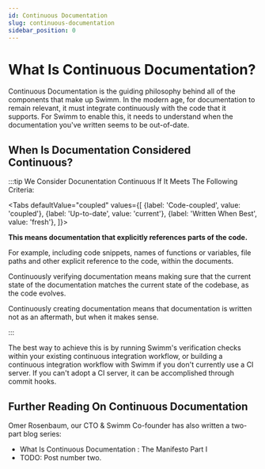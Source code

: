 ```yaml
---
id: Continuous Documentation
slug: continuous-documentation
sidebar_position: 0
---
```


# What Is Continuous Documentation?

<Link href="https://www.infoq.com/articles/continuous-documentation/">Continuous Documentation</Link> is the 
guiding philosophy behind all of the components that make up Swimm. In the modern age, for documentation to
remain relevant, it must integrate continuously with the code that it supports. For Swimm to enable this, it 
needs to understand when the documentation you've written seems to be out-of-date.

## When Is Documentation Considered Continuous?

:::tip We Consider Docunentation Continuous If It Meets The Following Criteria:

<Tabs
    defaultValue="coupled"
    values={[
        {label: 'Code-coupled', value: 'coupled'},
        {label: 'Up-to-date', value: 'current'},
        {label: 'Written When Best', value: 'fresh'},
    ]}>
    <TabItem value="coupled">
        <p><b>This means documentation that explicitly references parts of the code.</b></p>
        <p>For example, including code snippets, names of functions or variables, file paths 
        and other explicit reference to the code, within the documents.</p>
    </TabItem>
    <TabItem value="current">
        <p>Continuously verifying documentation means making sure that the current state 
        of the documentation matches the current state of the codebase, as the code evolves.</p>
    </TabItem>
    <TabItem value="fresh">
        <p>Continuously creating documentation means that documentation is written not
        as an aftermath, but when it makes sense.</p>
    </TabItem>
</Tabs>

:::

The best way to achieve this is by running Swimm's verification checks within your existing continuous 
integration workflow, or building a continuous integration workflow with Swimm if you don't currently 
use a CI server. If you can't adopt a CI server, it can be accomplished through commit hooks.

## Further Reading On Continuous Documentation

Omer Rosenbaum, our CTO & Swimm Co-founder has also written a two-part blog series:

 - <Link href="https://swimm.io/blog/what-is-continuous-documentation-manifesto-part-1/">What Is Continuous Documentation : The Manifesto Part I</Link>
 - TODO: Post number two.
